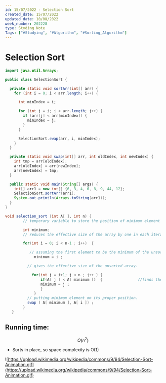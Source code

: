```yaml
---
id: 15/07/2022 - Selection Sort
created_date: 15/07/2022
updated_date: 10/08/2022
week_number: 202228
type: Styding Note
Tags: ["#Studying", "#Algorithm", "#Sorting_Algorithm"]
---
```

# Selection Sort

```java
import java.util.Arrays;

public class SelectionSort {

  private static void sortArr(int[] arr) {
    for (int i = 0; i < arr.length; i++) {

      int minIndex = i;

      for (int j = i; j < arr.length; j++) {
        if (arr[j] < arr[minIndex]) {
          minIndex = j;
        }
      }

      SelectionSort.swap(arr, i, minIndex);
    }
  }

  private static void swap(int[] arr, int oldIndex, int newIndex) {
    int tmp = arr[oldIndex];
    arr[oldIndex] = arr[newIndex];
    arr[newIndex] = tmp;
  }

  public static void main(String[] args) {
    int[] arr1 = new int[] {6, 3, 4, 6, 8, 9, 44, 12};
    SelectionSort.sortArr(arr1);
    System.out.println(Arrays.toString(arr1));
  }
}
```

```java
void selection_sort (int A[ ], int n) {
        // temporary variable to store the position of minimum element

        int minimum;
        // reduces the effective size of the array by one in each iteration.

        for(int i = 0; i < n-1 ; i++)  {

           // assuming the first element to be the minimum of the unsorted array.
             minimum = i ;

          // gives the effective size of the unsorted array.

            for(int j = i+1; j < n ; j++ ) {
                if(A[ j ] < A[ minimum ])  {                //finds the minimum element
                minimum = j ;
                }
             }
          // putting minimum element on its proper position.
          swap ( A[ minimum ], A[ i ]) ;
        }
   }
```

## Running time:

$$
O(n^2)
$$

- Sorts in place, so space complexity is O(1)

![https://upload.wikimedia.org/wikipedia/commons/9/94/Selection-Sort-Animation.gif](https://upload.wikimedia.org/wikipedia/commons/9/94/Selection-Sort-Animation.gif)
